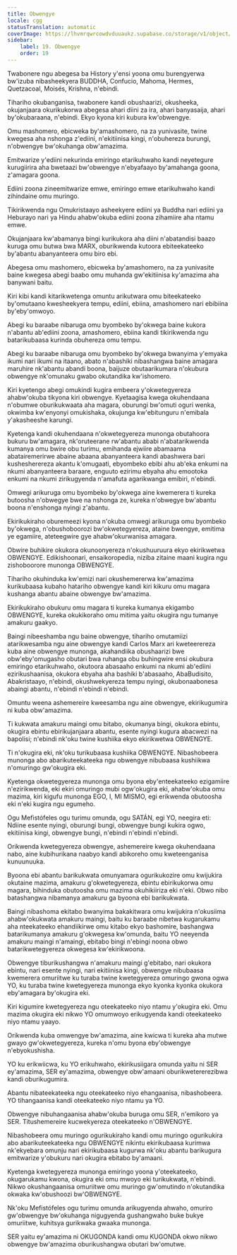 ```yaml
---
title: Obwengye
locale: cgg
statusTranslation: automatic
coverImage: https://lhvmrqwrcowdvduuaukz.supabase.co/storage/v1/object/public/strapi-uploads/small_cover-educacion-fundamental.webp-2d51a7828a2b1309555be27f7e2a61a0.webp
sidebar:
    label: 19. Obwengye
    order: 19
---
```

Twabonere ngu abegesa ba History y'ensi yoona omu burengyerwa bw'izuba nibasheekyera BUDDHA, Confucio, Mahoma, Hermes, Quetzacoal, Moisés, Krishna, n'ebindi.

Tihariho okubanganisa, twabonere kandi obushaarizi, okusheeka, okujanjaara okurikukorwa abegesa ahari diini za ira, ahari banyasaija, ahari by'okubaraana, n'ebindi. Ekyo kyona kiri kubura kw'obwengye.

Omu mashomero, ebicweka by'amashomero, na za yunivasite, twine kwegesa aha nshonga z'ediini, n'ekitiinisa kingi, n'obuhereza burungi, n'obwengye bw'okuhanga obw'amazima.

Emitwarize y'ediini nekurinda emiringo etarikuhwaho kandi neyetegure kurugiirira aha bwetaazi bw'obwengye n'ebyafaayo by'amahanga goona, z'amagara goona.

Ediini zoona zineemitwarize emwe, emiringo emwe etarikuhwaho kandi zihindaine omu muringo.

Tikirikwenda ngu Omukristaayo asheekyere ediini ya Buddha nari ediini ya Heburayo nari ya Hindu ahabw'okuba ediini zoona zihamiire aha ntamu emwe.

Okujanjaara kw'abamanya bingi kurikukora aha diini n'abatandisi baazo kuruga omu butwa bwa MARX, oburikwenda kutoora ebiteekateeko by'abantu abanyanteera omu biro ebi.

Abegesa omu mashomero, ebicweka by'amashomero, na za yunivasite baine kwegesa abegi baabo omu muhanda gw'ekitiinisa ky'amazima aha banywani baitu.

Kiri kibi kandi kitarikwetenga omuntu arikutwara omu biteekateeko by'omutaano kwesheekyera tempu, ediini, ebiina, amashomero nari ebibiina by'eby'omwoyo.

Abegi ku baraabe nibaruga omu byombeko by'okwega baine kukora n'abantu ab'ediini zoona, amashomero, ebiina kandi tikirikwenda ngu batarikubaasa kurinda obuhereza omu tempu.

Abegi ku baraabe nibaruga omu byombeko by'okwega bwanyima y'emyaka ikumi nari ikumi na itaano, abato n'abashiki nibashangwa baine amagara maruhire nk'abantu abandi boona, baijuze obutaarikumara n'okubura obwengye nk'omunaku gwabo okutandika kw'ishomero.

Kiri kyetengo abegi omukindi kugira embeera y'okwetegyereza ahabw'okuba tikyona kiri obwengye. Kyetaagisa kwega okuhendaana n'obumwe oburikukwaata aha magara, oburungi bw'omuti oguri wenka, okwimba kw'enyonyi omukishaka, okujunga kw'ebitunguru n'emibala y'akasheeshe karungi.

Kyetenga kandi okuhendaana n'okwetegyereza munonga obutahoora bukuru bw'amagara, nk'oruteerane rw'abantu ababi n'abatarikwenda kumanya omu bwire obu turimu, emihanda ejwiire abamaama abatairemerirwe abaine abaana abanyanteera kandi abashwera bari kushesherereza akantu k'omugaati, ebyombeko ebibi ahu ab'eka enkumi na nkumi abanyanteera baraare, enguuto ezirimu ebyaha ahu emootoka enkumi na nkumi zirikugyenda n'amafuta agarikwanga emibiri, n'ebindi.

Omwegi arikuruga omu byombeko by'okwega aine kwemerera ti kureka butoosha n'obwegye bwe na nshonga ze, kureka n'obwegye bw'abantu boona n'enshonga nyingi z'abantu.

Ekirikukiraho oburemeezi kyona n'okuba omwegi arikuruga omu byombeko by'okwega, n'obushoboorozi bw'okwetegyereza, ataine bwengye, emitima ye egamiire, ateteegwire gye ahabw'okurwanisa amagara.

Obwire buhikire okukora okunoonyereza n'okushuuruura ekyo ekirikwetwa OBWENGYE. Edikishoonari, ensaikoropedia, niziba zitaine maani kugira ngu zishoboorore munonga OBWENGYE.

Tihariho okuhinduka kw'emizi nari okushemererwa kw'amazima kurikubaasa kubaho hatariho obwengye kandi kiri kikuru omu magara kushanga abantu abaine obwengye bw'amazima.

Ekirikukiraho obukuru omu magara ti kureka kumanya ekigambo OBWENGYE, kureka okukikoraho omu mitima yaitu okugira ngu tumanye amakuru gaakyo.

Baingi nibeeshamba ngu baine obwengye, tihariho omutamiizi atarikwesamba ngu aine obwengye kandi Carlos Marx ari kweteerereza kuba aine obwengye munonga, akahandiika obushaarizi bwe obw'eby'omugasho obutari bwa ruhanga obu buhingwire ensi okubura emiringo etarikuhwaho, okutoora abasaaho enkumi na nkumi ab'ediini ezirikushaanisa, okukora ebyaha aha bashiki b'abasaaho, AbaBudisito, Abakristaayo, n'ebindi, okushwekyereza tempu nyingi, okubonaabonesa abaingi abantu, n'ebindi n'ebindi n'ebindi.

Omuntu weena ashemereire kweesamba ngu aine obwengye, ekirikugumira ni kuba obw'amazima.

Ti kukwata amakuru maingi omu bitabo, okumanya bingi, okukora ebintu, okugira ebintu ebirikujanjaara abantu, esente nyingi kugura abacwezi na bapolisi; n'ebindi nk'oku twine kushiika ekyo ekirikwetwa OBWENGYE.

Ti n'okugira eki, nk'oku turikubaasa kushiika OBWENGYE. Nibashobeera munonga abo abarikuteekateeka ngu obwengye nibubaasa kushiikwa n'omuringo gw'okugira eki.

Kyetenga okwetegyereza munonga omu byona eby'enteekateeko ezigamiire n'ezirikwenda, eki ekiri omuringo mubi ogw'okugira eki, ahabw'okuba omu mazima, kiri kigufu munonga EGO, I, MI MISMO, egi erikwenda obutoosha eki n'eki kugira ngu egumeho.

Ogu Mefistófeles ogu turimu omunda, ogu SATÁN, egi YO, neegira eti: Ndiine esente nyingi, oburungi bungi, obwengye bungi kukira ogwo, ekitiinisa kingi, obwengye bungi, n'ebindi n'ebindi n'ebindi.

Orikwenda kwetegyereza obwengye, ashemereire kwega okuhendaana nabo, aine kubihurikana naabyo kandi abikoreho omu kweteenganisa kunuunuuka.

Byoona ebi abantu barikukwata omunyamara ogurikukozire omu kwijukira okutaine mazima, amakuru g'okwetegyereza, ebintu ebirikukorwa omu magara, bihinduka obutoosha omu mazima okuhikiiriza eki n'eki. Obwo nibo batashangwa nibamanya amakuru ga byoona ebi barikukwata.

Baingi nibashoma ekitabo bwanyima bakakitwara omu kwijukira n'okusiima ahabw'okukwata amakuru maingi, baitu ku baraabe nibetwa kugarukamu aha nteekateeko ehandiikirwe omu kitabo ekyo bashomire, bashangwa batarikumanya amakuru g'okwegesa kw'omunda, baitu YO neeyenda amakuru maingi n'amaingi, ebitabo bingi n'ebingi noona obwo batarikwetegyereza okwegesa kw'ekirikwoona.

Obwengye tiburikushangwa n'amakuru maingi g'ebitabo, nari okukora ebintu, nari esente nyingi, nari ekitiinisa kingi, obwengye nibubaasa kwemerera omuriitwe ku turaba twine kwetegyereza omuringo gwona ogwa YO, ku turaba twine kwetegyereza munonga ekyo kyonka kyonka okukora eby'amagara by'okugira eki.

Kiri kigumire kwetegyereza ngu oteekateeko niyo ntamu y'okugira eki. Omu mazima okugira eki nikwo YO omumwoyo erikugyenda kandi oteekateeko niyo ntamu yaayo.

Orikwenda kuba omwengye bw'amazima, aine kwicwa ti kureka aha mutwe gwayo gw'okwetegyereza, kureka n'omu byona eby'obwengye n'ebyokushisha.

YO ku erikwiicwa, ku YO erikuhwaho, ekirikusiigara omunda yaitu ni SER ey'amazima, SER ey'amazima, obwengye obw'amaani oburikwetererezibwa kandi oburikugumira.

Abantu nibateekateeka ngu oteekateeko niyo ehangaanisa, nibashobeera. YO tihangaanisa kandi oteekateeko niyo ntamu ya YO.

Obwengye nibuhangaanisa ahabw'okuba buruga omu SER, n'emikoro ya SER. Titushemereire kucwekyereza oteekateeko n'OBWENGYE.

Nibashobeera omu muringo ogurikukiraho kandi omu muringo ogurikukira abo abarikuteekateeka ngu OBWENGYE nikintu ekirikubaasa kurimwa nk'ekyebara omunju nari ekirikubaasa kugurwa nk'oku abantu barikugura emitwarize y'obukuru nari okugira ebitabo by'amaani.

Kyetenga kwetegyereza munonga emiringo yoona y'oteekateeko, okugarukamu kwona, okugira eki omu mwoyo eki turikukwata, n'ebindi. Nikwo okushangaanisa omuriitwe omu muringo gw'omutindo n'okutandika okwaka kw'obushoozi bw'OBWENGYE.

Nk'oku Mefistófeles ogu turimu omunda arikugyenda ahwaho, omuriro gw'obwengye bw'okuhanga nigugyenda gushangwaho buke bukye omuriitwe, kuhitsya gurikwaka gwaaka munonga.

SER yaitu ey'amazima ni OKUGONDA kandi omu KUGONDA okwo nikwo obwengye bw'amazima oburikushangwa obutari bw'omutwe.

